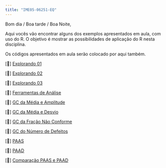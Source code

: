 ```yaml
---
title: "IME05-06251-EQ"
---
```


Bom dia / Boa tarde / Boa Noite,

Aqui vocês vão encontrar alguns dos exemplos apresentados em aula, com uso do R. O objetivo é mostrar as possibilidades de aplicação do R nesta disciplina.

Os códigos apresentados em aula serão colocado por aqui também.

\[📖\] <a href="./semanas/Aula01.html" class="link">Explorando 01</a>

\[📖\] <a href="./semanas/Aula01A.html" class="link">Explorando 02</a>

\[📖\] <a href="./semanas/Aula02.html" class="link">Explorando 03</a>

\[📖\] <a href="./semanas/Aula03.html" class="link">Ferramentas de Análise</a>

\[📖\] <a href="./semanas/Aula04.html" class="link">GC da Média e Amplitude</a>

\[📖\] <a href="./semanas/Aula05.html" class="link">GC da Média e Desvio</a>

\[📖\] <a href="./semanas/Aula06.html" class="link">GC da Fração Não Conforme </a>

\[📖\] <a href="./semanas/Aula07.html" class="link">GC do Número de Defeitos</a>

\[📖\] <a href="./semanas/Aula08.html" class="link">PAAS</a>

\[📖\] <a href="./semanas/Aula09.html" class="link">PAAD</a>

\[📖\] <a href="./semanas/Aula10.html" class="link">Comparação PAAS e PAAD</a>
